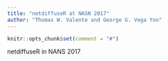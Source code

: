 ```yaml
---
title: "netdiffuseR at NASN 2017"
author: "Thomas W. Valente and George G. Vega Yon"
---
```


```r
knitr::opts_chunk$set(comment = "#")

```

netdiffuseR in NANS 2017
